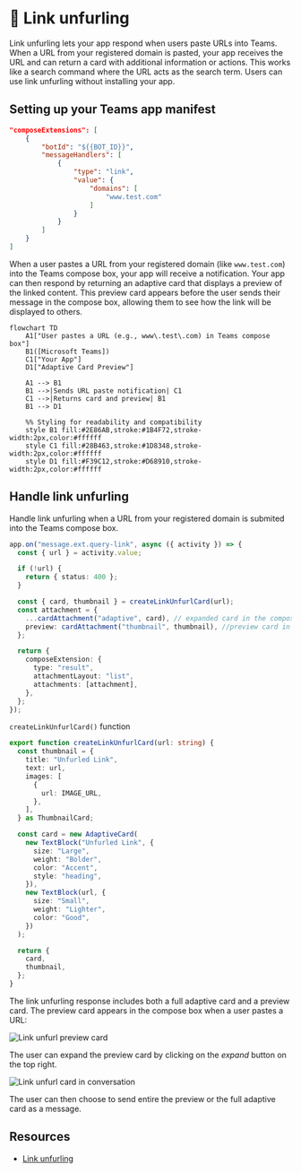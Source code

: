 
# 🔗 Link unfurling

Link unfurling lets your app respond when users paste URLs into Teams. When a URL from your registered domain is pasted, your app receives the URL and can return a card with additional information or actions. This works like a search command where the URL acts as the search term. Users can use link unfurling without installing your app.

## Setting up your Teams app manifest


```json
"composeExtensions": [
    {
        "botId": "${{BOT_ID}}",
        "messageHandlers": [
            {
                "type": "link",
                "value": {
                    "domains": [
                        "www.test.com"
                    ]
                }
            }
        ]
    }
]
```


When a user pastes a URL from your registered domain (like `www.test.com`) into the Teams compose box, your app will receive a notification. Your app can then respond by returning an adaptive card that displays a preview of the linked content. This preview card appears before the user sends their message in the compose box, allowing them to see how the link will be displayed to others.

```mermaid
flowchart TD
    A1["User pastes a URL (e.g., www\.test\.com) in Teams compose box"]
    B1([Microsoft Teams])
    C1["Your App"]
    D1["Adaptive Card Preview"]

    A1 --> B1
    B1 -->|Sends URL paste notification| C1
    C1 -->|Returns card and preview| B1
    B1 --> D1

    %% Styling for readability and compatibility
    style B1 fill:#2E86AB,stroke:#1B4F72,stroke-width:2px,color:#ffffff
    style C1 fill:#28B463,stroke:#1D8348,stroke-width:2px,color:#ffffff
    style D1 fill:#F39C12,stroke:#D68910,stroke-width:2px,color:#ffffff
```

## Handle link unfurling

Handle link unfurling when a URL from your registered domain is submited into the Teams compose box.

```ts
app.on("message.ext.query-link", async ({ activity }) => {
  const { url } = activity.value;

  if (!url) {
    return { status: 400 };
  }

  const { card, thumbnail } = createLinkUnfurlCard(url);
  const attachment = {
    ...cardAttachment("adaptive", card), // expanded card in the compose box...
    preview: cardAttachment("thumbnail", thumbnail), //preview card in the compose box...
  };

  return {
    composeExtension: {
      type: "result",
      attachmentLayout: "list",
      attachments: [attachment],
    },
  };
});
```

`createLinkUnfurlCard()` function

```ts
export function createLinkUnfurlCard(url: string) {
  const thumbnail = {
    title: "Unfurled Link",
    text: url,
    images: [
      {
        url: IMAGE_URL,
      },
    ],
  } as ThumbnailCard;

  const card = new AdaptiveCard(
    new TextBlock("Unfurled Link", {
      size: "Large",
      weight: "Bolder",
      color: "Accent",
      style: "heading",
    }),
    new TextBlock(url, {
      size: "Small",
      weight: "Lighter",
      color: "Good",
    })
  );

  return {
    card,
    thumbnail,
  };
}
```

The link unfurling response includes both a full adaptive card and a preview card. The preview card appears in the compose box when a user pastes a URL:

![Link unfurl preview card](/screenshots/link-unfurl-preview.png)

The user can expand the preview card by clicking on the _expand_ button on the top right.

![Link unfurl card in conversation](/screenshots/link-unfurl-card.png)

The user can then choose to send entire the preview or the full adaptive card as a message.

## Resources

- [Link unfurling](https://learn.microsoft.com/en-us/microsoftteams/platform/messaging-extensions/how-to/link-unfurling?tabs=desktop%2Cjson%2Cadvantages)
